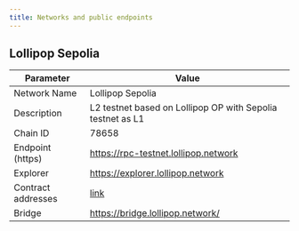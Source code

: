 ```yaml
---
title: Networks and public endpoints
---
```


## Lollipop Sepolia

| Parameter          | Value                                                                                               |
| ------------------ | --------------------------------------------------------------------------------------------------- |
| Network Name       | Lollipop Sepolia                                                                                    |
| Description        | L2 testnet based on Lollipop OP with Sepolia testnet as L1                                          |
| Chain ID           | 78658                                                                                               |
| Endpoint (https)   | https://rpc-testnet.lollipop.network                                                               |
| Explorer           | https://explorer.lollipop.network                                                                 |
| Contract addresses | [link](https://docs.lollipop.network/service-guide/lollipop/contract-addresses)              |
| Bridge             | https://bridge.lollipop.network/                                                                  |
